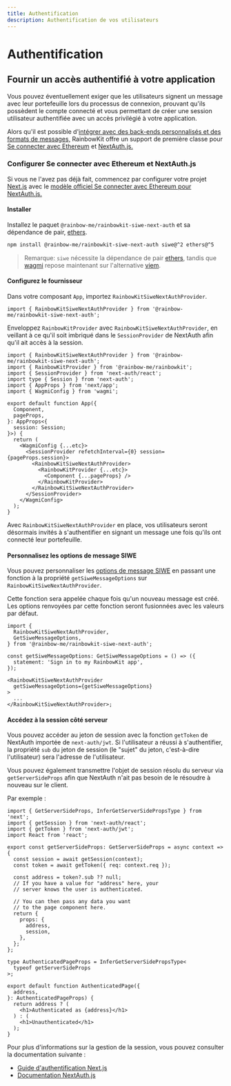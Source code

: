 ```yaml
---
title: Authentification
description: Authentification de vos utilisateurs
---
```


# Authentification

## Fournir un accès authentifié à votre application

Vous pouvez éventuellement exiger que les utilisateurs signent un message avec leur portefeuille lors du processus de connexion, prouvant qu'ils possèdent le compte connecté et vous permettant de créer une session utilisateur authentifiée avec un accès privilégié à votre application.

Alors qu'il est possible d'[intégrer avec des back-ends personnalisés et des formats de messages,](/docs/custom-authentication) RainbowKit offre un support de première classe pour [Se connecter avec Ethereum](https://login.xyz) et [NextAuth.js.](https://next-auth.js.org)

### Configurer Se connecter avec Ethereum et NextAuth.js

Si vous ne l'avez pas déjà fait, commencez par configurer votre projet [Next.js](https://nextjs.org) avec le [modèle officiel Se connecter avec Ethereum pour NextAuth.js.](https://docs.login.xyz/integrations/nextauth.js)

#### Installer

Installez le paquet `@rainbow-me/rainbowkit-siwe-next-auth` et sa dépendance de pair, [ethers](https://docs.ethers.org/v5/).

```bash
npm install @rainbow-me/rainbowkit-siwe-next-auth siwe@^2 ethers@^5
```

> Remarque: `siwe` nécessite la dépendance de pair [ethers](https://docs.ethers.org/v5/), tandis que [wagmi](https://wagmi.sh/) repose maintenant sur l'alternative [viem](https://viem.sh).

#### Configurez le fournisseur

Dans votre composant `App`, importez `RainbowKitSiweNextAuthProvider`.

```tsx
import { RainbowKitSiweNextAuthProvider } from '@rainbow-me/rainbowkit-siwe-next-auth';
```

Enveloppez `RainbowKitProvider` avec `RainbowKitSiweNextAuthProvider`, en veillant à ce qu'il soit imbriqué dans le `SessionProvider` de NextAuth afin qu'il ait accès à la session.

```tsx
import { RainbowKitSiweNextAuthProvider } from '@rainbow-me/rainbowkit-siwe-next-auth';
import { RainbowKitProvider } from '@rainbow-me/rainbowkit';
import { SessionProvider } from 'next-auth/react';
import type { Session } from 'next-auth';
import { AppProps } from 'next/app';
import { WagmiConfig } from 'wagmi';

export default function App({
  Component,
  pageProps,
}: AppProps<{
  session: Session;
}>) {
  return (
    <WagmiConfig {...etc}>
      <SessionProvider refetchInterval={0} session={pageProps.session}>
        <RainbowKitSiweNextAuthProvider>
          <RainbowKitProvider {...etc}>
            <Component {...pageProps} />
          </RainbowKitProvider>
        </RainbowKitSiweNextAuthProvider>
      </SessionProvider>
    </WagmiConfig>
  );
}
```

Avec `RainbowKitSiweNextAuthProvider` en place, vos utilisateurs seront désormais invités à s'authentifier en signant un message une fois qu'ils ont connecté leur portefeuille.

#### Personnalisez les options de message SIWE

Vous pouvez personnaliser les [options de message SIWE](https://github.com/spruceid/siwe/blob/v1.1.6/packages/siwe/lib/client.ts#L29) en passant une fonction à la propriété `getSiweMessageOptions` sur `RainbowKitSiweNextAuthProvider`.

Cette fonction sera appelée chaque fois qu'un nouveau message est créé. Les options renvoyées par cette fonction seront fusionnées avec les valeurs par défaut.

```tsx
import {
  RainbowKitSiweNextAuthProvider,
  GetSiweMessageOptions,
} from '@rainbow-me/rainbowkit-siwe-next-auth';

const getSiweMessageOptions: GetSiweMessageOptions = () => ({
  statement: 'Sign in to my RainbowKit app',
});

<RainbowKitSiweNextAuthProvider
  getSiweMessageOptions={getSiweMessageOptions}
>
  ...
</RainbowKitSiweNextAuthProvider>;
```

#### Accédez à la session côté serveur

Vous pouvez accéder au jeton de session avec la fonction `getToken` de NextAuth importée de `next-auth/jwt`. Si l'utilisateur a réussi à s'authentifier, la propriété `sub` du jeton de session (le "sujet" du jeton, c'est-à-dire l'utilisateur) sera l'adresse de l'utilisateur.

Vous pouvez également transmettre l'objet de session résolu du serveur via `getServerSideProps` afin que NextAuth n'ait pas besoin de le résoudre à nouveau sur le client.

Par exemple :

```tsx
import { GetServerSideProps, InferGetServerSidePropsType } from 'next';
import { getSession } from 'next-auth/react';
import { getToken } from 'next-auth/jwt';
import React from 'react';

export const getServerSideProps: GetServerSideProps = async context => {
  const session = await getSession(context);
  const token = await getToken({ req: context.req });

  const address = token?.sub ?? null;
  // If you have a value for "address" here, your
  // server knows the user is authenticated.

  // You can then pass any data you want
  // to the page component here.
  return {
    props: {
      address,
      session,
    },
  };
};

type AuthenticatedPageProps = InferGetServerSidePropsType<
  typeof getServerSideProps
>;

export default function AuthenticatedPage({
  address,
}: AuthenticatedPageProps) {
  return address ? (
    <h1>Authenticated as {address}</h1>
  ) : (
    <h1>Unauthenticated</h1>
  );
}
```

Pour plus d'informations sur la gestion de la session, vous pouvez consulter la documentation suivante :

-   [Guide d'authentification Next.js](https://nextjs.org/docs/authentication)
-   [Documentation NextAuth.js](https://next-auth.js.org)
